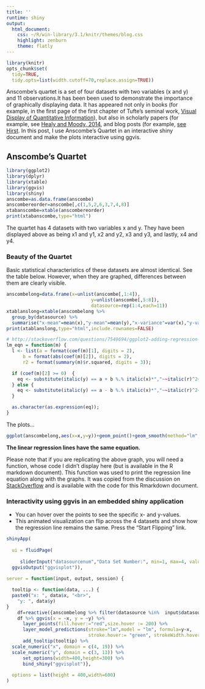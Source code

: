 ```yaml
---
title: ''
runtime: shiny
output:
  html_document:
    css: ~/R/win-library/3.1/knitr/themes/blog.css
    highlight: zenburn
    theme: flatly
---
```


```r
library(knitr)
opts_chunk$set(
  tidy=TRUE,
  tidy.opts=list(width.cutoff=70,replace.assign=TRUE))
```
Anscombe's quartet is a set of four datasets with two variables (x and y) and 11 observations.It has been been used to demonstrate the importance of graphically displaying data. It has appeared not only in books (for example, in the first page of the first chapter of Tufte's seminal work, [Visual Display of Quantitative Information](http://www.edwardtufte.com/tufte/books_vdqi)), but also in scholarly papers (for example, see [Healy and Moody, 2014](http://kieranhealy.org/files/papers/data-visualization.pdf), and blog posts (for example, [see Hirst](http://blog.ouseful.info/2011/08/30/the-visual-difference-%E2%80%93-r-and-anscombe%E2%80%99s-quartet/). In this post, I use Anscombe's Quartet in an interactive shiny document and make the plots interactive using ggvis. 

## Anscombe's Quartet

```r
library(ggplot2)
library(dplyr)
library(xtable)
library(ggvis)
library(shiny)
anscombe=as.data.frame(anscombe)
anscombereorder=anscombe[,c(1,5,2,6,3,7,4,8)]
xtabanscombe=xtable(anscombereorder)
print(xtabanscombe,type="html")
```


The quartet has 4 datasets with two variables x and y. They have been displayed above as being x1 and y1, x2 and y2, x3 and y3, and lastly, x4 and y4. 

### Beauty of the Quartet

Basic statistical characteristics of these datasets are almost identical. See the table below. However, when they are graphed, differences between them are clearly visible.  

```r
anscombelong=data.frame(x=unlist(anscombe[,1:4]),
                               y=unlist(anscombe[,5:8]),
                               datasource=rep(1:4,each=11))
xtablanslong=xtable(anscombelong %>%
  group_by(datasource) %>%
  summarise("x-mean"=mean(x),"y-mean"=mean(y),"x-variance"=var(x),"y-variance"=var(y), "correlation-xy"= cor(x,y)),digits=5)
print(xtablanslong,type="html",include.rownames=FALSE)
```

```r
# http://stackoverflow.com/questions/7549694/ggplot2-adding-regression-line-equation-and-r2-on-graph 
lm_eqn = function(m) {
  l <- list(a = format(coef(m)[1], digits = 2),
      b = format(abs(coef(m)[2]), digits = 2),
      r2 = format(summary(m)$r.squared, digits = 3));

  if (coef(m)[2] >= 0)  {
    eq <- substitute(italic(y) == a + b %.% italic(x)*","~~italic(r)^2~"="~r2,l)
  } else {
    eq <- substitute(italic(y) == a - b %.% italic(x)*","~~italic(r)^2~"="~r2,l)    
  }

  as.character(as.expression(eq));                 
}
```

The plots...


```r

ggplot(anscombelong,aes(x=x,y=y))+geom_point()+geom_smooth(method="lm",se=FALSE)+annotate("text", x = 12, y = 4, label = lm_eqn(lm(y ~ x, anscombelong)), color="black",  parse = TRUE)+ylim(3,13)+xlim(4,19)+facet_wrap(~datasource)+theme(legend.position="none")+theme_bw()


```


**The linear regression lines have the same equation.**

Please note that if you are replicating the above graph, you will need a function, whose code I didn't display here (but is available in the R markdown document). This function was used to print the regression line equation along with the graphs. It was copied from the discussion on [StackOverflow](http://stackoverflow.com/questions/7549694/ggplot2-adding-regression-line-equation-and-r2-on-graph) and is available with the code for this Rmarkdown document.

### Interactivity using ggvis in an embedded shiny application

* You can hover over the points to see the specific x- and y-values.
* This animated visualization can flip across the 4 datasets and show how the regression line remains the same. Press the "Start Flipping" link.

```r
shinyApp(
  
  ui = fluidPage(
 
     sliderInput("datasourcenum","Data Set Number:", min=1, max=4, value=1,  format="###0",step=1,animate=animationOptions(playButton="Start Flipping", pauseButton="Stop flipping", loop=T, interval=1500)),
  ggvisOutput("ggvisplot")),
  
server = function(input, output, session) {

  tooltip <- function(data, ...) {
  paste0("x: ", data$x, "<br>",
    "y: ", data$y)
}
    df=reactive({anscombelong %>% filter(datasource %in%  input$datasourcenum)}) 
    df %>% ggvis(x = ~x, y = ~y) %>%
      layer_points(fill.hover:="red",size.hover := 200) %>% 
      layer_model_predictions(stroke="lm",model = "lm", formula=y~x, 
                              stroke.hover:= "green", strokeWidth.hover := 4, strokeWidth := 2) %>% 
      add_tooltip(tooltip) %>% 
  scale_numeric("x", domain = c(4, 19)) %>%
  scale_numeric("y", domain = c(3, 13)) %>%
      set_options(width=400,height=300) %>% 
      bind_shiny("ggvisplot")},
    
  options = list(height = 400,width=600)
)

```

